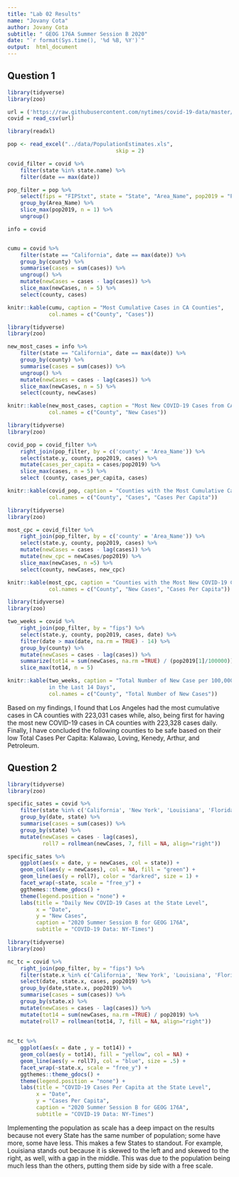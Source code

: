 ```yaml
---
title: "Lab 02 Results" 
name: "Jovany Cota"
author: Jovany Cota 
subtitle: " GEOG 176A Summer Session B 2020"
date: "`r format(Sys.time(), '%d %B, %Y')`"
output:  html_document
---
```


## Question 1

```r
library(tidyverse)
library(zoo)

url = ('https://raw.githubusercontent.com/nytimes/covid-19-data/master/us-counties.csv')
covid = read_csv(url)

library(readxl)

pop <- read_excel("../data/PopulationEstimates.xls",
                                  skip = 2)

covid_filter = covid %>%
    filter(state %in% state.name) %>%
    filter(date == max(date))

pop_filter = pop %>%
    select(fips = "FIPStxt", state = "State", "Area_Name", pop2019 = "POP_ESTIMATE_2019") %>%
    group_by(Area_Name) %>%
    slice_max(pop2019, n = 1) %>%
    ungroup()

info = covid


cumu = covid %>%
    filter(state == "California", date == max(date)) %>%
    group_by(county) %>%
    summarise(cases = sum(cases)) %>%
    ungroup() %>%
    mutate(newCases = cases - lag(cases)) %>%
    slice_max(newCases, n = 5) %>%
    select(county, cases)

knitr::kable(cumu, caption = "Most Cumulative Cases in CA Counties",
             col.names = c("County", "Cases"))


```
```r
library(tidyverse)
library(zoo)

new_most_cases = info %>%
    filter(state == "California", date == max(date)) %>%
    group_by(county) %>%
    summarise(cases = sum(cases)) %>%
    ungroup() %>%
    mutate(newCases = cases - lag(cases)) %>%
    slice_max(newCases, n = 5) %>%
    select(county, newCases)

knitr::kable(new_most_cases, caption = "Most New COVID-19 Cases from CA Counties",
             col.names = c("County", "New Cases"))
```
```r
library(tidyverse)
library(zoo)

covid_pop = covid_filter %>%
    right_join(pop_filter, by = c('county' = 'Area_Name')) %>%
    select(state.y, county, pop2019, cases) %>%
    mutate(cases_per_capita = cases/pop2019) %>%
    slice_max(cases, n = 5) %>%
    select (county, cases_per_capita, cases)

knitr::kable(covid_pop, caption = "Counties with the Most Cumulative Cases Per Capita",
             col.names = c("County", "Cases", "Cases Per Capita"))
```
```r
library(tidyverse)
library(zoo)

most_cpc = covid_filter %>%
    right_join(pop_filter, by = c('county' = 'Area_Name')) %>%
    select(state.y, county, pop2019, cases) %>%
    mutate(newCases = cases - lag(cases)) %>%
    mutate(new_cpc = newCases/pop2019) %>%
    slice_max(newCases, n =5) %>%
    select(county, newCases, new_cpc)

knitr::kable(most_cpc, caption = "Counties with the Most New COVID-19 Cases Per Capita",
             col.names = c("County", "New Cases", "Cases Per Capita"))
```
```r
library(tidyverse)
library(zoo)

two_weeks = covid %>%
    right_join(pop_filter, by = "fips") %>%
    select(state.y, county, pop2019, cases, date) %>%
    filter(date > max(date, na.rm = TRUE) - 14) %>%
    group_by(county) %>%
    mutate(newCases = cases - lag(cases)) %>%
    summarize(tot14 = sum(newCases, na.rm =TRUE) / (pop2019[1]/100000)) %>%
    slice_max(tot14, n = 5)

knitr::kable(two_weeks, caption = "Total Number of New Case per 100,000 people
             in the Last 14 Days",
             col.names = c("County", "Total Number of New Cases"))

```


Based on my findings, I found that Los Angeles had the most cumulative cases in CA counties with 223,031 cases while, also, being first for having the most new COVID-19 cases in CA counties with 223,328 cases daily. Finally, I have concluded the following counties to be safe based on their low Total Cases Per Capita: Kalawao, Loving, Kenedy, Arthur, and Petroleum.

## Question 2

```r
library(tidyverse)
library(zoo)

specific_sates = covid %>%
    filter(state %in% c('California', 'New York', 'Louisiana', 'Florida')) %>%
    group_by(date, state) %>%
    summarise(cases = sum(cases)) %>%
    group_by(state) %>%
    mutate(newCases = cases - lag(cases),
           roll7 = rollmean(newCases, 7, fill = NA, align="right"))

specific_sates %>%
    ggplot(aes(x = date, y = newCases, col = state)) +
    geom_col(aes(y = newCases), col = NA, fill = "green") +
    geom_line(aes(y = roll7), color = "darkred", size = 1) +
    facet_wrap(~state, scale = "free_y") +
    ggthemes::theme_gdocs() +
    theme(legend.position = "none") +
    labs(title = "Daily New COVID-19 Cases at the State Level",
         x = "Date",
         y = "New Cases",
         caption = "2020 Summer Session B for GEOG 176A",
         subtitle = "COVID-19 Data: NY-Times")
```

```r
library(tidyverse)
library(zoo)

nc_tc = covid %>%
    right_join(pop_filter, by = "fips") %>%
    filter(state.x %in% c('California', 'New York', 'Louisiana', 'Florida')) %>% 
    select(date, state.x, cases, pop2019) %>%
    group_by(date,state.x, pop2019) %>% 
    summarise(cases = sum(cases)) %>%
    group_by(state.x) %>%
    mutate(newCases = cases - lag(cases)) %>%
    mutate(tot14 = sum(newCases, na.rm =TRUE) / pop2019) %>%
    mutate(roll7 = rollmean(tot14, 7, fill = NA, align="right")) 
    
              
nc_tc %>%
    ggplot(aes(x = date , y = tot14)) +
    geom_col(aes(y = tot14), fill = "yellow", col = NA) +
    geom_line(aes(y = roll7), col = "blue", size = .5) +
    facet_wrap(~state.x, scale = "free_y") +
    ggthemes::theme_gdocs() +
    theme(legend.position = "none") +
    labs(title = "COVID-19 Cases Per Capita at the State Level",
         x = "Date",
         y = "Cases Per Capita",
         caption = "2020 Summer Session B for GEOG 176A",
         subtitle = "COVID-19 Data: NY-Times")
```



Implementing the population as scale has a deep impact on the results because not every State has the same number of population; some have more, some have less. This makes a few States to standout. For example, Louisiana stands out because it is skewed to the left and and skewed to the right, as well, with a gap in the middle. This was due to the population being much less than the others, putting them side by side with a free scale.  





